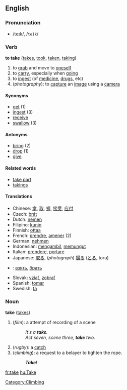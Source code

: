 ==English==
=== Pronunciation ===
*/teɪk/, /<tt>teIk</tt>/

=== Verb ===
'''to take''' ([[takes]], [[took]], [[taken]], [[taking]])

# to [[grab]] and move to [[oneself]]
# to [[carry]], especially when [[go]]ing
# to [[ingest]] (of [[medicine]], [[drug]]s, etc)
# (''photography''): to [[capture]] an [[image]] using a [[camera]]

====Synonyms====
*[[get]] (1)
*[[ingest]] (3)
*[[receive]]
*[[swallow]] (3)

====Antonyms====
*[[bring]] (2)
*[[drop]] (1)
*[[give]]

====Related words====
*[[take part]]
*[[takings]]

==== Translations ====
*Chinese: [[拿]], [[取]], [[握]], [[接受]], [[应付]]
*Czech: [[brát]]
*Dutch: [[nemen]]
*Filipino: [[kunin]]
*Finnish: [[ottaa]]
*French: [[prendre]], [[amener]] (2)
*German: [[nehmen]]
*Indonesian: [[ambil|mengambil]], [[pungut|memungut]]
*Italian: [[prendere]], [[portare]]
*Japanese: [[取る]], (''photograph'') [[撮る]] ([[とる]], toru)
*{{ru}}: [[взять]], [[брать]]
*Slovak: [[vziať]], [[zobrať]]
*Spanish: [[tomar]]
*Swedish: [[ta]]

===Noun===
'''take''' ([[takes]])

# (''film''): a attempt of recording of a scene
#:''It's a '''take'''.''
#:''Act seven, scene three, '''take''' two.''
# (''rugby''): a [[catch]]
# (''climbing''): a request to a belayer to tighten the rope.
#: '''''Take!'''''

[[Category:Climbing]]

[[fr:take]]
[[hu:Take]]